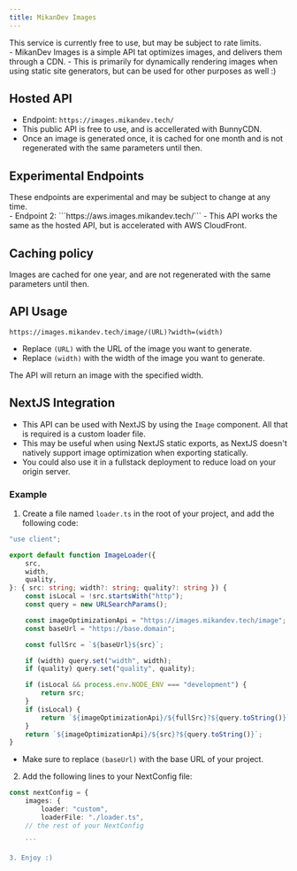 ```yaml
---
title: MikanDev Images
---
```


<Aside>This service is currently free to use, but may be subject to rate limits.</Aside>
- MikanDev Images is a simple API tat optimizes images, and delivers them through a CDN.
- This is primarily for dynamically rendering images when using static site generators, but can be used for other purposes as well :)

## Hosted API
- Endpoint: ```https://images.mikandev.tech/```
- This public API is free to use, and is accellerated with BunnyCDN.
- Once an image is generated once, it is cached for one month and is not regenerated with the same parameters until then.

## Experimental Endpoints
<Aside>These endpoints are experimental and may be subject to change at any time.</Aside>
- Endpoint 2: ```https://aws.images.mikandev.tech/```
- This API works the same as the hosted API, but is accelerated with AWS CloudFront.

## Caching policy
Images are cached for one year, and are not regenerated with the same parameters until then.

## API Usage
```
https://images.mikandev.tech/image/(URL)?width=(width)
```
- Replace `(URL)` with the URL of the image you want to generate.
- Replace `(width)` with the width of the image you want to generate.

The API will return an image with the specified width.

## NextJS Integration
- This API can be used with NextJS by using the `Image` component. All that is required is a custom loader file.
- This may be useful when using NextJS static exports, as NextJS doesn't natively support image optimization when exporting statically.
- You could also use it in a fullstack deployment to reduce load on your origin server.

### Example

1. Create a file named `loader.ts` in the root of your project, and add the following code:
```ts
"use client";

export default function ImageLoader({
    src,
    width,
    quality,
}: { src: string; width?: string; quality?: string }) {
    const isLocal = !src.startsWith("http");
    const query = new URLSearchParams();

    const imageOptimizationApi = "https://images.mikandev.tech/image";
    const baseUrl = "https://base.domain";

    const fullSrc = `${baseUrl}${src}`;

    if (width) query.set("width", width);
    if (quality) query.set("quality", quality);

    if (isLocal && process.env.NODE_ENV === "development") {
        return src;
    }
    if (isLocal) {
        return `${imageOptimizationApi}/${fullSrc}?${query.toString()}`;
    }
    return `${imageOptimizationApi}/${src}?${query.toString()}`;
}
```
- Make sure to replace `(baseUrl)` with the base URL of your project.

2. Add the following lines to your NextConfig file:

```ts
const nextConfig = {
    images: {
        loader: "custom",
        loaderFile: "./loader.ts",
    // the rest of your NextConfig
        
    ```

3. Enjoy :)
